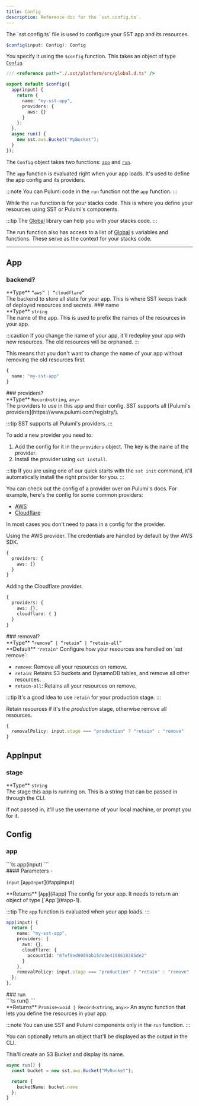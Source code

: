 ```yaml
---
title: Config
description: Reference doc for the `sst.config.ts`.
---
```



<div class="tsdoc">

<Section type="about">
The `sst.config.ts` file is used to configure your SST app and its resources.

```ts
$config(input: Config): Config
```

You specify it using the `$config` function. This takes an object of type [`Config`](#config).

```ts title="sst.config.ts"
/// <reference path="./.sst/platform/src/global.d.ts" />

export default $config({
  app(input) {
    return {
      name: "my-sst-app",
      providers: {
        aws: {}
      }
    };
  },
  async run() {
    new sst.aws.Bucket("MyBucket");
  }
});
```

The `Config` object takes two functions: [`app`](#app-2) and [`run`](#run).

The `app` function is evaluated right when your app loads. It's used to define the app config and its providers.

:::note
You can Pulumi code in the `run` function not the `app` function.
:::

While the `run` function is for your stacks code. This is where you define your resources using SST or Pulumi's components.

:::tip
The [Global](/docs/reference/global/) library can help you with your stacks code.
:::

The run function also has access to a list of [Global](/docs/reference/global/) `$` variables and functions. These serve as the context for your stacks code.
</Section>

---

## App
### backend?
<Segment>
<Section type="parameters">
<InlineSection>
**Type** <code class="symbol">&ldquo;</code><code class="primitive">aws</code><code class="symbol">&rdquo;</code><code class="symbol"> | </code><code class="symbol">&ldquo;</code><code class="primitive">cloudflare</code><code class="symbol">&rdquo;</code>
</InlineSection>
</Section>
The backend to store all state for your app. This is where SST keeps track of deployed resources and secrets.

</Segment>
### name
<Segment>
<Section type="parameters">
<InlineSection>
**Type** <code class="primitive">string</code>
</InlineSection>
</Section>
The name of the app. This is used to prefix the names of the resources in your app.

:::caution
If you change the name of your app, it'll redeploy your app with new resources. The old resources will be orphaned.
:::

This means that you don't want to change the name of your app without removing the old resources first.

```ts
{
  name: "my-sst-app"
}
```
</Segment>
### providers?
<Segment>
<Section type="parameters">
<InlineSection>
**Type** <code class="primitive">Record</code><code class="symbol">&lt;</code><code class="primitive">string</code>, <code class="primitive">any</code><code class="symbol">&gt;</code>
</InlineSection>
</Section>
The providers to use in this app and their config. SST supports all [Pulumi's providers](https://www.pulumi.com/registry/).

:::tip
SST supports all Pulumi's providers.
:::

To add a new provider you need to:
1. Add the config for it in the `providers` object. The key is the name of the provider.
2. Install the provider using `sst install`.

:::tip
If you are using one of our quick starts with the `sst init` command, it'll automatically install the right provider for you.
:::

You can check out the config of a provider over on Pulumi's docs. For example, here's the config for some common providers:
- [AWS](https://www.pulumi.com/registry/packages/aws/api-docs/provider/#inputs)
- [Cloudflare](https://www.pulumi.com/registry/packages/cloudflare/api-docs/provider/#inputs)

In most cases you don't need to pass in a config for the provider.

Using the AWS provider. The credentials are handled by default by thw AWS SDK.

```ts
{
  providers: {
    aws: {}
  }
}
```

Adding the Cloudflare provider.

```ts
{
  providers: {
    aws: {},
    cloudflare: { }
  }
}
```
</Segment>
### removal?
<Segment>
<Section type="parameters">
<InlineSection>
**Type** <code class="symbol">&ldquo;</code><code class="primitive">remove</code><code class="symbol">&rdquo;</code><code class="symbol"> | </code><code class="symbol">&ldquo;</code><code class="primitive">retain</code><code class="symbol">&rdquo;</code><code class="symbol"> | </code><code class="symbol">&ldquo;</code><code class="primitive">retain-all</code><code class="symbol">&rdquo;</code>
</InlineSection>
</Section>

<InlineSection>
**Default** <code class="primitive">"retain"</code>
</InlineSection>
Configure how your resources are handled on `sst remove`:

- `remove`: Remove all your resources on remove.
- `retain`: Retains S3 buckets and DynamoDB tables, and remove all other resources.
- `retain-all`: Retains all your resources on remove.

:::tip
It's a good idea to use `retain` for your production stage.
:::

Retain resources if it's the _production_ stage, otherwise remove all resources.
```ts
{
  removalPolicy: input.stage === "production" ? "retain" : "remove"
}
```
</Segment>

## AppInput
### stage
<Segment>
<Section type="parameters">
<InlineSection>
**Type** <code class="primitive">string</code>
</InlineSection>
</Section>
The stage this app is running on. This is a string that can be passed in through the CLI.

If not passed in, it'll use the username of your local machine, or prompt you for it.

</Segment>

## Config
### app
<Segment>
<Section type="signature">
```ts
app(input)
```
</Section>

<Section type="parameters">
#### Parameters
- <p><code class="key">input</code> [<code class="type">AppInput</code>](#appinput)</p>
</Section>

<InlineSection>
**Returns** [<code class="type">App</code>](#app)
</InlineSection>
The config for your app. It needs to return an object of type [`App`](#app-1).

:::tip
The `app` function is evaluated when your app loads.
:::

```ts
app(input) {
  return {
    name: "my-sst-app",
    providers: {
      aws: {},
      cloudflare: {
        accountId: "6fef9ed9089bb15de3e4198618385de2"
      }
    },
    removalPolicy: input.stage === "production" ? "retain" : "remove"
  };
},
```
</Segment>
### run
<Segment>
<Section type="signature">
```ts
run()
```
</Section>

<InlineSection>
**Returns** <code class="primitive">Promise</code><code class="symbol">&lt;</code><code class="primitive">void</code><code class="symbol"> | </code><code class="primitive">Record</code><code class="symbol">&lt;</code><code class="primitive">string</code>, <code class="primitive">any</code><code class="symbol">&gt;</code><code class="symbol">&gt;</code>
</InlineSection>
An async function that lets you define the resources in your app.

:::note
You can use SST and Pulumi components only in the `run` function.
:::

You can optionally return an object that'll be displayed as the output in the CLI.

This'll create an S3 Bucket and display its name.

```ts
async run() {
  const bucket = new sst.aws.Bucket("MyBucket");

  return {
    bucketName: bucket.name
  };
}
```
</Segment>
</div>
